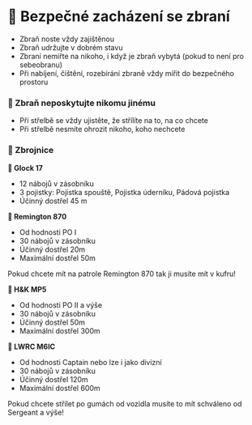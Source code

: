 
# 🔫 Bezpečné zacházení se zbraní

- Zbraň noste vždy zajištěnou
- Zbraň udržujte v dobrém stavu
- Zbraní nemiřte na nikoho, i když je zbraň vybytá (pokud to není pro sebeobranu)
- Při nabíjení, čištění, rozebírání zbraně vždy mířit do bezpečného prostoru

### 🔫 Zbraň neposkytujte nikomu jinému

- Při střelbě se vždy ujistěte, že střílíte na to, na co chcete
- Při střelbě nesmíte ohrozit nikoho, koho nechcete

### 🦾 Zbrojnice

**🔫 Glock 17**

- 12 nábojů v zásobníku
- 3 pojistky: Pojistka spouště, Pojistka úderníku, Pádová pojistka
- Účinný dostřel 45 m

**🔫 Remington 870**

- Od hodnosti PO I
- 30 nábojů v zásobníku
- Účinný dostřel 20m
- Maximální dostřel 50m

<Callout type="warning" emoji="⚠️">
  Pokud chcete mít na patrole Remington 870 tak ji musíte mít v kufru!
</Callout>

**🔫 H&K MP5**

- Od hodnosti PO II a výše
- 30 nábojů v zásobníku
- Účinný dostřel 50m
- Maximální dostřel 300m

**🔫 LWRC M6IC**

- Od hodnosti Captain nebo lze i jako divizní
- 30 nábojů v zásobníku
- Účinný dostřel 120m
- Maximální dostřel 600m

<Callout type="warning" emoji="⚠️">
  Pokud chcete střílet po gumách od vozidla musíte to mít schváleno od Sergeant
  a výše!
</Callout>
